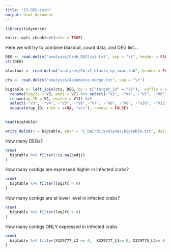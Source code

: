 ```yaml
---
title: "13-DEG-join"
output: html_document
---
```


```r
library(tidyverse)
```



```r
knitr::opts_chunk$set(echo = TRUE)
```


Here we will try to combine blastout, count data, and DEG list....


```r
DEG <- read.delim("analyses/Crab_DEGlist.txt", sep = "\t", header = FALSE)
str(DEG)
```

```r
blastout <- read.delim("analyses/Cb_v1_blastx_sp_imac.tab", header = FALSE)
```

```r
cts <- read.delim("analyses/Abundance-merge.txt", sep = "\t")
```

```r
bigtable <- left_join(cts, DEG, by = c("target_id" = "V1"),  suffix = c(".x", ".y")) %>%
  rename(log2fc = V3, padj = V7) %>% select(-"V2", -"V4", -"V5", -"V6") %>%  left_join(blastout, by = c("target_id" = "V1")) %>%
  rename(up_ID = V2, evalue = V11) %>%
  select(-"V3", -"V4", -"V5", -"V6",-"V7", -"V8", -"V9", -"V10", -"V12") %>%
  separate(up_ID, into = c(NA, "acc"), remove = FALSE)
  

```


```r
head(bigtable)
```



```r
write_delim(x = bigtable, path = "C_bairdi/analyses/bigtable.txt", delim = "\t")
```



How many DEGs?
```r
nrow(
  bigtable %>% filter(!is.na(padj))
)
```

How many contigs are expressed higher in Infected crabs?

```r
nrow(
  bigtable %>% filter(log2fc < 0)
)
```


How many contigs are at lower level in infected crabs?

```r
nrow(
  bigtable %>% filter(log2fc > 0)
)
```

How many contigs ONLY expressed in Infected crabs
```r
nrow(
  bigtable %>% filter(X329777_L2 == 0,  X329777_L1== 0, X329775_L2== 0, X329775_L1== 0)
)
```



